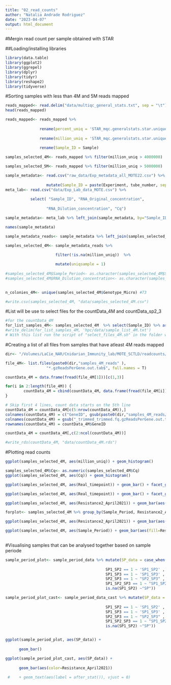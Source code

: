 ```yaml
---
title: "02_read_counts"
author: "Natalia Andrade Rodriguez"
date: "2023-04-07"
output: html_document
---
```


#Mergin read count per sample obtained with STAR 

##Loading/installing libraries
```r
library(data.table)
library(ggplot2)
library(ggrepel)
library(dplyr)
library(tidyr)
library(reshape2)
library(tidyverse)

```

#Sorting samples with less than 4M and 5M reads mapped
```r
reads_mapped<- read.delim("data/multiqc_general_stats.txt", sep = "\t")
head(reads_mapped)
```

```r
reads_mapped<- reads_mapped %>% 
           
               rename(percent_uniq = 'STAR_mqc.generalstats.star.uniquely_mapped_percent') %>%
  
               rename(million_uniq = 'STAR_mqc.generalstats.star.uniquely_mapped') %>% 
  
               rename(Sample_ID = Sample)

samples_selected_4M<- reads_mapped %>% filter(million_uniq > 4000000)

samples_selected_5M<- reads_mapped %>% filter(million_uniq > 5000000)
```

```r
sample_metadata<- read.csv("raw_data/Exp_metadata_all_MOTE22.csv") %>% 
  
                  mutate(Sample_ID = paste(Experiment, tube_number, sep = "_") )
meta_lab<- read.csv("data/Exp_Lab_data_MOTE.csv") %>% 
  
           select( "Sample_ID", "RNA_Original_concentration", 
                   
                  "RNA_Dilution_concentration", "Cq")

sample_metadata<- meta_lab %>% left_join(sample_metadata, by="Sample_ID")

names(sample_metadata)
```

```r
sample_metadata_reads<- sample_metadata %>% left_join(samples_selected_4M, by="Sample_ID")

```

```r

samples_selected_4M<- sample_metadata_reads %>% 
  
                      filter(!is.na(million_uniq))  %>% 

                      mutate(uniqsample = 1)
  
#samples_selected_4M$Sample_Period<- as.character(samples_selected_4M$Sample_Period)
#samples_selected_4M$RNA_Dilution_concentration<- as.character(samples_selected_4M$RNA_Dilution_concentration)
  

n_colonies_4M<- unique(samples_selected_4M$Genotype_Micro) #73

#write.csv(samples_selected_4M, "data/samples_selected_4M.csv")
```


#List will be use to select files for the countData_4M and countData_sp2_3
```r
#for the countData_4M
for_list_samples_4M<- samples_selected_4M  %>% select(Sample_ID) %>% arrange(Sample_ID)
#write_delim(for_list_samples_4M, 'hpc/data/sample_list_4M.txt')
# With this list run the script of "select_files_4M.sh" in the folder were all the "*ReadsPerGene" are in order to creat the count file
```

#Creating a list of all files from samples that have atleast 4M reads mapped
```r
dir<- "/Volumes/LaCie_NAR/Cnidarian_Immunity_lab/MOTE_SCTLD/readcounts/"
```


```r
file_4M<- list.files(paste0(dir,"samples_4M_reads" ),
                  "*.gzReadsPerGene.out.tab$", full.names = T)

```

```r
countData_4M = data.frame(fread(file_4M[1]))[c(1,3)]

for(i in 2:length(file_4M)) {
        countData_4M = cbind(countData_4M, data.frame(fread(file_4M[i]))[3])
}
```

```r
# Skip first 4 lines, count data starts on the 5th line
countData_4M = countData_4M[c(5:nrow(countData_4M)),]
colnames(countData_4M) = c("GeneID", gsub(paste0(dir,"samples_4M_reads/"), "", file_4M))
colnames(countData_4M) = gsub("_trimmed_trimmed.fq.gzReadsPerGene.out.tab", "", colnames(countData_4M))
rownames(countData_4M) = countData_4M$GeneID

countData_4M = countData_4M[,c(2:ncol(countData_4M))]

#write_rds(countData_4M, "data/countData_4M.rds")
```


#Plotting read counts 
```r
ggplot(samples_selected_4M, aes(million_uniq)) + geom_histogram()
```

```r
samples_selected_4M$Cq<- as.numeric(samples_selected_4M$Cq)
ggplot(samples_selected_4M, aes(Cq)) + geom_histogram()

```

```r
ggplot(samples_selected_4M, aes(Real_timepoint)) + geom_bar() + facet_grid(  ~ Treatment)
```


```r
ggplot(samples_selected_4M, aes(Real_timepoint)) + geom_bar() + facet_grid(  ~ Disease_Outcome)
```


```r
ggplot(samples_selected_4M, aes(Resistance2_April2021)) + geom_bar(aes(fill=Sample_Period), position = "dodge") + facet_wrap(~ ID )

forplot<- samples_selected_4M %>% group_by(Sample_Period, Resistance2_April2021)

ggplot(samples_selected_4M, aes(Resistance2_April2021)) + geom_bar(aes(fill=Sample_Period), position = "dodge") + facet_wrap(~ ID )

ggplot(samples_selected_4M, aes(Sample_Period)) + geom_bar(aes(fill=Resistance2_April2021), position = "dodge") + facet_wrap(ID ~ . )
                                               
```

#Visualising samples that can be analysed together based on sample periode
```r
sample_period_plot<- sample_period_data %>% mutate(SP_data = case_when(
   
                                            SP1_SP2 == 1 ~ 'SP1_SP2' ,
                                            SP1_SP3 == 1 ~ 'SP1_SP3' ,
                                            SP2_SP3 == 1 ~ "SP2_SP3" ,
                                            SP1_SP2_SP3 == 1 ~ "SP1_SP2_SP3",
                                            is.na(SP1_SP2) ~"SP"))

sample_period_plot_cast<- sample_period_data_cast %>% mutate(SP_data = case_when(
   
                                            SP1_SP2 == 1 ~ 'SP1_SP2' ,
                                            SP1_SP3 == 1 ~ 'SP1_SP3' ,
                                            SP2_SP3 == 1 ~ "SP2_SP3" ,
                                            SP1_SP2_SP3 == 1 ~ "SP1_SP2_SP3",
                                            is.na(SP1_SP2) ~"SP"))


ggplot(sample_period_plot, aes(SP_data)) +
   
      geom_bar()

ggplot(sample_period_plot_cast, aes(SP_data)) +
   
      geom_bar(aes(color=Resistance_April2021)) 
      
 #    + geom_text(aes(label = after_stat()), vjust = 0)

```
